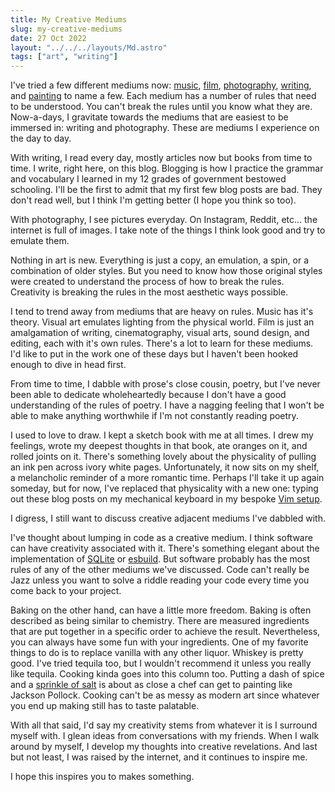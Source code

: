 ```yaml
---
title: My Creative Mediums
slug: my-creative-mediums
date: 27 Oct 2022
layout: "../../../layouts/Md.astro"
tags: ["art", "writing"]
---
```


I've tried a few different mediums now:
[music](/create/#tunes),
[film](https://www.youtube.com/channel/UC8WzolokXeJKN2d4dMrjPlA),
[photography](https://www.instagram.com/uhhuhhuny/),
[writing](/blog), and
[painting](/create) to name a few.
Each medium has a number of rules that need to be understood.
You can't break the rules until you know what they are.
Now-a-days, I gravitate towards the mediums that are easiest to be immersed in: writing and photography.
These are mediums I experience on the day to day.

With writing, I read every day, mostly articles now but books from time to time.
I write, right here, on this blog.
Blogging is how I practice the grammar and vocabulary I learned in my 12 grades of government bestowed schooling.
I'll be the first to admit that my first few blog posts are bad.
They don't read well, but I think I'm getting better (I hope you think so too).

With photography, I see pictures everyday.
On Instagram, Reddit, etc... the internet is full of images.
I take note of the things I think look good and try to emulate them.

Nothing in art is new.
Everything is just a copy, an emulation, a spin, or a combination of older styles.
But you need to know how those original styles were created to understand
the process of how to break the rules.
Creativity is breaking the rules in the most aesthetic ways possible.

I tend to trend away from mediums that are heavy on rules.
Music has it's theory.
Visual art emulates lighting from the physical world.
Film is just an amalgamation of writing, cinematography, visual arts, sound design, and editing, each with it's
own rules.
There's a lot to learn for these mediums.
I'd like to put in the work one of these days but I haven't been hooked enough to dive in head first.

From time to time, I dabble with prose's close cousin, poetry, but I've never
been able to dedicate wholeheartedly because I don't have a good understanding of
the rules of poetry.
I have a nagging feeling that I won't be able to make anything worthwhile if I'm
not constantly reading poetry.

I used to love to draw.
I kept a sketch book with me at all times.
I drew my feelings, wrote my deepest thoughts in that book, ate oranges on it, and rolled joints on it.
There's something lovely about the physicality of pulling an ink pen across ivory white pages.
Unfortunately, it now sits on my shelf, a melancholic reminder of a more romantic time.
Perhaps I'll take it up again someday, but for now, I've replaced that physicality with a new one:
typing out these blog posts on my mechanical keyboard in my bespoke
[Vim setup](https://github.com/ec965/dotfiles/tree/master/roles/nvim/files).

I digress, I still want to discuss creative adjacent mediums I've dabbled with.

I've thought about lumping in code as a creative medium.
I think software can have creativity associated with it.
There's something elegant about the implementation of [SQLite](https://www.sqlite.org/index.html)
or [esbuild](https://esbuild.github.io/).
But software probably has the most rules of any of the other mediums we've discussed.
Code can't really be Jazz unless you want to solve a riddle reading your code every time you come
back to your project.

Baking on the other hand, can have a little more freedom.
Baking is often described as being similar to chemistry.
There are measured ingredients that are put together in a specific order to achieve the result.
Nevertheless, you can always have some fun with your ingredients.
One of my favorite things to do is to replace vanilla with any other liquor.
Whiskey is pretty good. 
I've tried tequila too, but I wouldn't recommend it unless you really like tequila.
Cooking kinda goes into this column too. 
Putting a dash of spice and a [sprinkle of salt](https://www.instagram.com/nusr_et/) 
is about as close a chef can get to painting like Jackson Pollock. 
Cooking can't be as messy as modern art since whatever you end up making still has to taste palatable.

With all that said, I'd say my creativity stems from whatever it is I surround myself with.
I glean ideas from conversations with my friends.
When I walk around by myself, I develop my thoughts into creative revelations.
And last but not least, I was raised by the internet, and it continues to inspire me.

I hope this inspires you to makes something.
